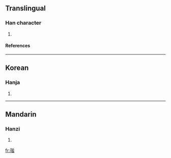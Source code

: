 ==Translingual==
===Han character===
{{Han char|rn=96|rad=玉|as=09|sn=13|four=1116<sub>1</sub>|canj=一土心心日 (MGPPA)}}
# {{defn|Han|sort=玉09}}
====References====
{{Han ref|kx=0737.080|dkj=21110|dj=1148.110|hdz=21126.020|uh=744E|ud=29774|bh=DEBA|bd=57018}}

----
==Korean==
===Hanja===
{{ko-hanja|hangeul=해|eumhun=|rv=hae|mr=hae|y=hya}}
# {{defn|Korean}}

----
==Mandarin==
===Hanzi===
{{cmn-hanzi|pin=[[jiē]] (jie1)|wg=chieh<sup>1</sup>}}
# {{defn|Mandarin}}

[[fr:瑎]]